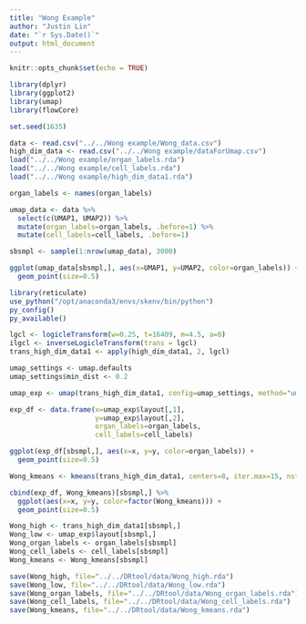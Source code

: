 ```yaml
---
title: "Wong Example"
author: "Justin Lin"
date: "`r Sys.Date()`"
output: html_document
---
```


```r
knitr::opts_chunk$set(echo = TRUE)

library(dplyr)
library(ggplot2)
library(umap)
library(flowCore)

set.seed(1635)
```

```r
data <- read.csv("../../Wong example/Wong_data.csv")
high_dim_data <- read.csv("../../Wong example/dataForUmap.csv")
load("../../Wong example/organ_labels.rda")
load("../../Wong example/cell_labels.rda")
load("../../Wong example/high_dim_data1.rda")

organ_labels <- names(organ_labels)
```

```r
umap_data <- data %>%
  select(c(UMAP1, UMAP2)) %>%
  mutate(organ_labels=organ_labels, .before=1) %>%
  mutate(cell_labels=cell_labels, .before=1)
```

```r
sbsmpl <- sample(1:nrow(umap_data), 3000)

ggplot(umap_data[sbsmpl,], aes(x=UMAP1, y=UMAP2, color=organ_labels)) +
  geom_point(size=0.5)
```

```r
library(reticulate)
use_python("/opt/anaconda3/envs/skenv/bin/python")
py_config()
py_available()
```


```r
lgcl <- logicleTransform(w=0.25, t=16409, m=4.5, a=0)
ilgcl <- inverseLogicleTransform(trans = lgcl)
trans_high_dim_data1 <- apply(high_dim_data1, 2, lgcl)

umap_settings <- umap.defaults
umap_settings$min_dist <- 0.2

umap_exp <- umap(trans_high_dim_data1, config=umap_settings, method="umap-learn")
```

```r
exp_df <- data.frame(x=umap_exp$layout[,1],
                     y=umap_exp$layout[,2],
                     organ_labels=organ_labels,
                     cell_labels=cell_labels)

ggplot(exp_df[sbsmpl,], aes(x=x, y=y, color=organ_labels)) +
  geom_point(size=0.5)
```


```r
Wong_kmeans <- kmeans(trans_high_dim_data1, centers=8, iter.max=15, nstart=20)$cluster

cbind(exp_df, Wong_kmeans)[sbsmpl,] %>%
  ggplot(aes(x=x, y=y, color=factor(Wong_kmeans))) +
  geom_point(size=0.5)
```


```r
Wong_high <- trans_high_dim_data1[sbsmpl,]
Wong_low <- umap_exp$layout[sbsmpl,]
Wong_organ_labels <- organ_labels[sbsmpl]
Wong_cell_labels <- cell_labels[sbsmpl]
Wong_kmeans <- Wong_kmeans[sbsmpl]

save(Wong_high, file="../../DRtool/data/Wong_high.rda")
save(Wong_low, file="../../DRtool/data/Wong_low.rda")
save(Wong_organ_labels, file="../../DRtool/data/Wong_organ_labels.rda")
save(Wong_cell_labels, file="../../DRtool/data/Wong_cell_labels.rda")
save(Wong_kmeans, file="../../DRtool/data/Wong_kmeans.rda")
```

